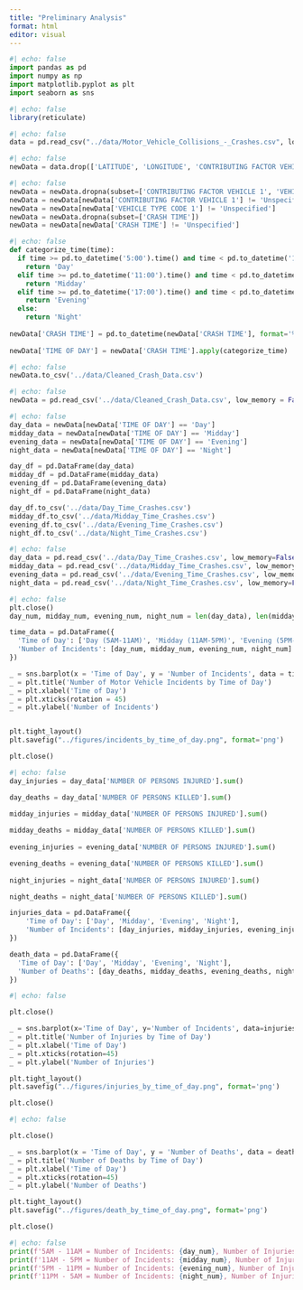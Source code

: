 ```yaml
---
title: "Preliminary Analysis"
format: html
editor: visual
---
```


```python
#| echo: false
import pandas as pd
import numpy as np
import matplotlib.pyplot as plt
import seaborn as sns
```

```r
#| echo: false
library(reticulate)
```

```python
#| echo: false
data = pd.read_csv("../data/Motor_Vehicle_Collisions_-_Crashes.csv", low_memory=False)
```

```python
#| echo: false
newData = data.drop(['LATITUDE', 'LONGITUDE', 'CONTRIBUTING FACTOR VEHICLE 2', 'CONTRIBUTING FACTOR VEHICLE 3', 'CONTRIBUTING FACTOR VEHICLE 4', 'CONTRIBUTING FACTOR VEHICLE 5','COLLISION_ID', 'VEHICLE TYPE CODE 2', 'VEHICLE TYPE CODE 3', 'VEHICLE TYPE CODE 4', 'VEHICLE TYPE CODE 5'], axis=1)
```

```python
#| echo: false
newData = newData.dropna(subset=['CONTRIBUTING FACTOR VEHICLE 1', 'VEHICLE TYPE CODE 1'])
newData = newData[newData['CONTRIBUTING FACTOR VEHICLE 1'] != 'Unspecified']
newData = newData[newData['VEHICLE TYPE CODE 1'] != 'Unspecified']
newData = newData.dropna(subset=['CRASH TIME'])
newData = newData[newData['CRASH TIME'] != 'Unspecified']
```

```python
#| echo: false
def categorize_time(time):
  if time >= pd.to_datetime('5:00').time() and time < pd.to_datetime('11:00').time():
    return 'Day'
  elif time >= pd.to_datetime('11:00').time() and time < pd.to_datetime('17:00').time():
    return 'Midday'
  elif time >= pd.to_datetime('17:00').time() and time < pd.to_datetime('23:00').time():
    return 'Evening'
  else:
    return 'Night'
  
newData['CRASH TIME'] = pd.to_datetime(newData['CRASH TIME'], format='%H:%M').dt.time
  
newData['TIME OF DAY'] = newData['CRASH TIME'].apply(categorize_time)
```

```python
#| echo: false
newData.to_csv('../data/Cleaned_Crash_Data.csv')
```

```python
#| echo: false
newData = pd.read_csv('../data/Cleaned_Crash_Data.csv', low_memory = False)
```

```python
#| echo: false
day_data = newData[newData['TIME OF DAY'] == 'Day']
midday_data = newData[newData['TIME OF DAY'] == 'Midday']
evening_data = newData[newData['TIME OF DAY'] == 'Evening']
night_data = newData[newData['TIME OF DAY'] == 'Night']

day_df = pd.DataFrame(day_data)
midday_df = pd.DataFrame(midday_data)
evening_df = pd.DataFrame(evening_data)
night_df = pd.DataFrame(night_data)

day_df.to_csv('../data/Day_Time_Crashes.csv')
midday_df.to_csv('../data/Midday_Time_Crashes.csv')
evening_df.to_csv('../data/Evening_Time_Crashes.csv')
night_df.to_csv('../data/Night_Time_Crashes.csv')
```

```python
#| echo: false
day_data = pd.read_csv('../data/Day_Time_Crashes.csv', low_memory=False)
midday_data = pd.read_csv('../data/Midday_Time_Crashes.csv', low_memory=False)
evening_data = pd.read_csv('../data/Evening_Time_Crashes.csv', low_memory=False)
night_data = pd.read_csv('../data/Night_Time_Crashes.csv', low_memory=False)
```

```python
#| echo: false
plt.close()
day_num, midday_num, evening_num, night_num = len(day_data), len(midday_data), len(evening_data), len(night_data)

time_data = pd.DataFrame({
  'Time of Day': ['Day (5AM-11AM)', 'Midday (11AM-5PM)', 'Evening (5PM-11PM)', 'Night (11PM-5AM)'],
  'Number of Incidents': [day_num, midday_num, evening_num, night_num]
})

_ = sns.barplot(x = 'Time of Day', y = 'Number of Incidents', data = time_data, palette = 'Set1', hue='Time of Day', legend=False)
_ = plt.title('Number of Motor Vehicle Incidents by Time of Day')
_ = plt.xlabel('Time of Day')
_ = plt.xticks(rotation = 45)
_ = plt.ylabel('Number of Incidents')


plt.tight_layout()
plt.savefig("../figures/incidents_by_time_of_day.png", format='png')

plt.close()
```

```python
#| echo: false
day_injuries = day_data['NUMBER OF PERSONS INJURED'].sum()

day_deaths = day_data['NUMBER OF PERSONS KILLED'].sum()
                        
midday_injuries = midday_data['NUMBER OF PERSONS INJURED'].sum()

midday_deaths = midday_data['NUMBER OF PERSONS KILLED'].sum()
                        
evening_injuries = evening_data['NUMBER OF PERSONS INJURED'].sum()

evening_deaths = evening_data['NUMBER OF PERSONS KILLED'].sum()
                        
night_injuries = night_data['NUMBER OF PERSONS INJURED'].sum()

night_deaths = night_data['NUMBER OF PERSONS KILLED'].sum()

injuries_data = pd.DataFrame({
    'Time of Day': ['Day', 'Midday', 'Evening', 'Night'],
    'Number of Incidents': [day_injuries, midday_injuries, evening_injuries, night_injuries]
})

death_data = pd.DataFrame({
  'Time of Day': ['Day', 'Midday', 'Evening', 'Night'],
  'Number of Deaths': [day_deaths, midday_deaths, evening_deaths, night_deaths]
})
```

```python
#| echo: false

plt.close()

_ = sns.barplot(x='Time of Day', y='Number of Incidents', data=injuries_data, palette='Set1', hue='Time of Day', legend=False)
_ = plt.title('Number of Injuries by Time of Day')
_ = plt.xlabel('Time of Day')
_ = plt.xticks(rotation=45)
_ = plt.ylabel('Number of Injuries')

plt.tight_layout()
plt.savefig("../figures/injuries_by_time_of_day.png", format='png')

plt.close()
```

```python
#| echo: false

plt.close()

_ = sns.barplot(x = 'Time of Day', y = 'Number of Deaths', data = death_data, palette = 'Set1', hue='Time of Day', legend=False)
_ = plt.title('Number of Deaths by Time of Day')
_ = plt.xlabel('Time of Day')
_ = plt.xticks(rotation=45)
_ = plt.ylabel('Number of Deaths')

plt.tight_layout()
plt.savefig("../figures/death_by_time_of_day.png", format='png')

plt.close()
```

```python
#| echo: false
print(f'5AM - 11AM = Number of Incidents: {day_num}, Number of Injuries: {day_injuries}, Number of Deaths: {day_deaths}')
print(f'11AM - 5PM = Number of Incidents: {midday_num}, Number of Injuries: {midday_injuries}, Number of Deaths: {midday_deaths}')
print(f'5PM - 11PM = Number of Incidents: {evening_num}, Number of Injuries: {evening_injuries}, Number of Deaths: {evening_deaths}')
print(f'11PM - 5AM = Number of Incidents: {night_num}, Number of Injuries: {night_injuries}, Number of Deaths: {night_deaths}')
```


